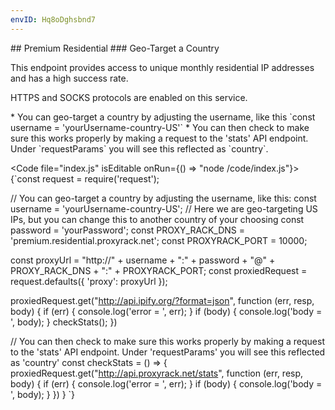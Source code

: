 ```yaml
---
envID: Hq8oDghsbnd7
---
```


<Columns>
<div>
## Premium Residential
### Geo-Target a Country

This endpoint provides access to unique monthly residential IP addresses and has a high success rate.

HTTPS and SOCKS protocols are enabled on this service.

<Explanation lines="3-5">
* You can geo-target a country by adjusting the username, like this `const username = 'yourUsername-country-US'`
</Explanation>


<Explanation lines="23-33">
* You can then check to make sure this works properly by making a request to the 'stats' API endpoint. Under `requestParams` you will see this reflected as `country`.
</Explanation>
</div>

<Code file="index.js" isEditable onRun={() => "node /code/index.js"}>
{`const request = require('request');

// You can geo-target a country by adjusting the username, like this:
const username = 'yourUsername-country-US';
//  Here we are geo-targeting US IPs, but you can change this to another country of your choosing
const password = 'yourPassword';
const PROXY_RACK_DNS = 'premium.residential.proxyrack.net';
const PROXYRACK_PORT = 10000;

const proxyUrl = "http://" + username + ":" + password + "@" + PROXY_RACK_DNS + ":" + PROXYRACK_PORT;
const proxiedRequest = request.defaults({ 'proxy': proxyUrl });

proxiedRequest.get("http://api.ipify.org/?format=json", function (err, resp, body) {
    if (err) {
        console.log('error = ', err);
    }
    if (body) {
        console.log('body = ', body);
    }
    checkStats();
})

// You can then check to make sure this works properly by making a request to the 'stats' API endpoint. Under 'requestParams' you will see this reflected as 'country'
const checkStats = () => {
    proxiedRequest.get("http://api.proxyrack.net/stats", function (err, resp, body) {
        if (err) {
            console.log('error = ', err);
        }
        if (body) {
            console.log('body = ', body);
        }
    })
}
`}
</Code>
</Columns>
